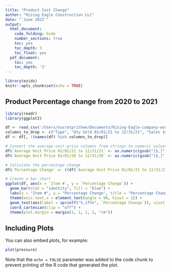 ```yaml
---
title: "Product Cost Change"
author: "Rising Eagle Construction LLC"
date: "`June 2023`"
output:
  html_document:
    code_folding: hide
    number_sections: true
    toc: yes
    toc_depth: 3
    toc_float: yes
  pdf_document:
    toc: yes
    toc_depth: '3'
---
```


```r
library(ezids)
knitr::opts_chunk$set(echo = TRUE)
```

## Product Percentage change from 2020 to 2021



```r
library(readr)
library(ggplot2)

df <- read_csv('/Users/nusratprithee/Documents/Rising-Eagle-company-work/Purchase-History-with-Average-Unit-Price-2020-vs.-2021.csv')
columns_to_drop <- c("Type", "Qty Sold 01/01/21 to 12/31/21", "Sales $$ 01/01/21 to 12/31/21", "Qty Sold 01/01/20 to 12/31/20", "Sales $$ 01/01/20 to 12/31/20")
df <- df[, !(names(df) %in% columns_to_drop)]

# Convert the average unit price columns from strings to numeric values
df$`Average Unit Price 01/01/21 to 12/31/21` <- as.numeric(gsub("[$,]", "", df$`Average Unit Price 01/01/21 to 12/31/21`))
df$`Average Unit Price 01/01/20 to 12/31/20` <- as.numeric(gsub("[$,]", "", df$`Average Unit Price 01/01/20 to 12/31/20`))

# Calculate the percentage change
df$`Percentage Change` <- ((df$`Average Unit Price 01/01/21 to 12/31/21` - df$`Average Unit Price 01/01/20 to 12/31/20`) / df$`Average Unit Price 01/01/20 to 12/31/20`) * 100

# Create a bar chart
ggplot(df, aes(x = `Item #`, y = `Percentage Change`)) +
  geom_bar(stat = "identity", fill = "blue") +
  labs(x = "Item #", y = "Percentage Change", title = "Percentage Change of Average Unit Price (2020 to 2021)") +
  theme(axis.text.x = element_text(angle = 90, hjust = 1)) +
  geom_text(aes(label = sprintf("%.1f%%", `Percentage Change`)), vjust = -0.5, size = 3) +
  coord_cartesian(clip = "off") +
  theme(plot.margin = margin(1, 1, 1, 1, "cm"))

```

## Including Plots

You can also embed plots, for example:

```r
plot(pressure)
```

Note that the `echo = FALSE` parameter was added to the code chunk to prevent printing of the R code that generated the plot.
